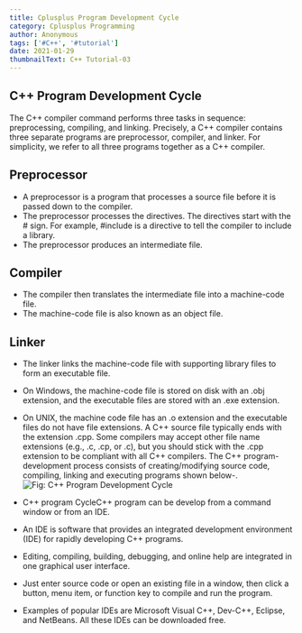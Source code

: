```yaml
---
title: Cplusplus Program Development Cycle
category: Cplusplus Programming
author: Anonymous
tags: ['#C++', '#tutorial']
date: 2021-01-29
thumbnailText: C++ Tutorial-03
---
```

## C++ Program Development Cycle
The C++ compiler command performs three tasks in sequence: preprocessing, compiling, and linking. Precisely, a C++ compiler contains three separate programs are preprocessor, compiler, and linker. For simplicity, we refer to all three programs together as a C++ compiler.

## Preprocessor
- A preprocessor is a program that processes a source file before it is passed down to the compiler.
- The preprocessor processes the directives. The directives start with the # sign. For example, #include  is a directive to tell the compiler to include a library.
- The preprocessor produces an intermediate file.
## Compiler
- The compiler then translates the intermediate file into a machine-code file.
- The machine-code file is also known as an object file.
## Linker
- The linker links the machine-code file with supporting library files to form an executable file.
- On Windows, the machine-code file is stored on disk with an .obj extension, and the executable files are stored with an .exe extension.
- On UNIX, the machine code file has an .o extension and the executable files do not have file extensions.
A C++ source file typically ends with the extension .cpp. Some compilers may accept other file name extensions (e.g., .c, .cp, or .c), but you should stick with the .cpp extension to be compliant with all C++ compilers. The C++ program-development process consists of creating/modifying source code, compiling, linking and executing programs shown below-.
![Fig: C++ Program Development Cycle](../../assets/cppPic/cpd.png)
- C++ program CycleC++ program can be develop from a command window or from an IDE.

- An IDE is software that provides an integrated development environment (IDE) for rapidly developing C++ programs.
- Editing, compiling, building, debugging, and online help are integrated in one graphical user interface.
- Just enter source code or open an existing file in a window, then click a button, menu item, or function key to compile and run the program.
- Examples of popular IDEs are Microsoft Visual C++, Dev-C++, Eclipse, and NetBeans. All these IDEs can be downloaded free.

